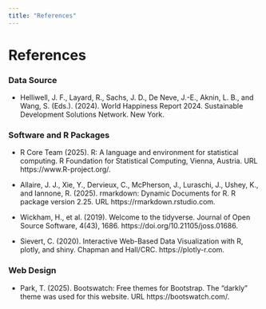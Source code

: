```yaml
---
title: "References"
---
```


# References

### Data Source

* Helliwell, J. F., Layard, R., Sachs, J. D., De Neve, J.-E., Aknin, L. B., and Wang, S. (Eds.). (2024). World Happiness Report 2024. Sustainable Development Solutions Network. New York.

### Software and R Packages

* R Core Team (2025). R: A language and environment for statistical computing. R Foundation for Statistical Computing, Vienna, Austria. URL https://www.R-project.org/.

* Allaire, J. J., Xie, Y., Dervieux, C., McPherson, J., Luraschi, J., Ushey, K., and Iannone, R. (2025). rmarkdown: Dynamic Documents for R. R package version 2.25. URL https://rmarkdown.rstudio.com.

* Wickham, H., et al. (2019). Welcome to the tidyverse. Journal of Open Source Software, 4(43), 1686. https://doi.org/10.21105/joss.01686.

* Sievert, C. (2020). Interactive Web-Based Data Visualization with R, plotly, and shiny. Chapman and Hall/CRC. https://plotly-r.com.

### Web Design

* Park, T. (2025). Bootswatch: Free themes for Bootstrap. The "darkly" theme was used for this website. URL https://bootswatch.com/.